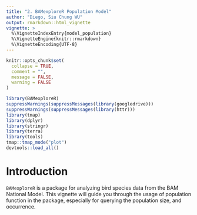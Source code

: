 ```yaml
---
title: "2. BAMexploreR Population Model"
author: "Diego, Siu Chung WU"
output: rmarkdown::html_vignette
vignette: >
  %\VignetteIndexEntry{model_population}
  %\VignetteEngine{knitr::rmarkdown}
  %\VignetteEncoding{UTF-8}
---
```


```r
knitr::opts_chunk$set(
  collapse = TRUE,
  comment = "",
  message = FALSE,
  warning = FALSE
)
```

```r
library(BAMexploreR)
suppressWarnings(suppressMessages(library(googledrive)))
suppressWarnings(suppressMessages(library(httr)))
library(tmap)
library(dplyr)
library(stringr)
library(terra)
library(tools)
tmap::tmap_mode("plot")
devtools::load_all()
```

# Introduction

`BAMexploreR` is a package for analyzing bird species data from the BAM National Model. This vignette will guide you through the usage of population function in the package, especially for querying the population size, and occurrence.







